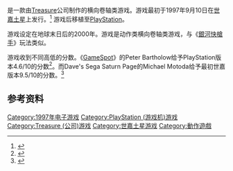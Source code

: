 {{NoteTA
| G1=Games
}}

{{vgname|侧影幻像|ja=シルエットミラージュ ～リプログラムド ホープ～|en=Silhouette Mirage}}是一款由[[Treasure|Treasure]]公司制作的横向卷轴类游戏。游戏最初于1997年9月10日在[[世嘉土星|世嘉土星]]上发行。<ref name="gamefaqs">{{cite web| url = http://www.gamefaqs.com/saturn/574615-silhouette-mirage/data| title = Release information| publisher = [[GameFAQs|GameFAQs]]| date = | accessdate = 2016-04-11| language = en| archive-date = 2016-12-20| archive-url = https://web.archive.org/web/20161220003639/http://www.gamefaqs.com/saturn/574615-silhouette-mirage/data| dead-url = no}}</ref> 游戏后移植至[[PlayStation_(游戏机)|PlayStation]]。

游戏设定在地球末日后的2000年。游戏是动作类横向卷轴类游戏，与《[[銀河快槍手|銀河快槍手]]》玩法类似。

游戏收到不同高低的分数。《[[GameSpot|GameSpot]]》的Peter Bartholow给予PlayStation版本4.6/10的分数<ref>{{cite web|url=http://www.gamespot.com/reviews/silhouette-mirage-review/1900-2549299/|title=Silhouette Mirage Review - GameSpot|last=Bartholow|first=Peter|website=[[GameSpot|GameSpot]]|publisher=[[CBS_Interactive|CBS Interactive]]|date=January 21, 2000|accessdate=October 7, 2015|archive-date=2019-06-23|archive-url=https://web.archive.org/web/20190623155000/https://www.gamespot.com/reviews/silhouette-mirage-review/1900-2549299/|dead-url=no}}</ref>。而Dave's Sega Saturn Page的Michael Motoda给予最初世嘉版本9.5/10的分数。<ref>{{cite web|url=http://www.sega-saturn.com/saturn/software/reviews/silhouette-3.htm/|title=Dave's Sega Saturn & PC Games Page - Reader Review|last=Motoda|first=Michael|date=1997|accessdate=2016-04-11|archive-date=2016-08-10|archive-url=https://web.archive.org/web/20160810203037/http://sega-saturn.com/saturn/software/reviews/silhouette-3.htm|dead-url=no}}</ref>

== 参考资料 ==
{{Reflist}}

{{DEFAULTSORT:Silhouette Mirage Reprogrammed Hope}}
[[Category:1997年电子游戏|Category:1997年电子游戏]]
[[Category:PlayStation_(游戏机)游戏|Category:PlayStation (游戏机)游戏]]
[[Category:Treasure_(公司)游戏|Category:Treasure (公司)游戏]]
[[Category:世嘉土星游戏|Category:世嘉土星游戏]]
[[Category:動作遊戲|Category:動作遊戲]]

{{action-videogame-stub}}